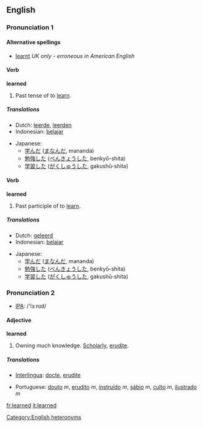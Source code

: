 ==English==

{{rank|instead|giving|presence|657|learned|minutes|appear|thoughts}}

===Pronunciation 1===
<!--  *[[w:IPA|IPA]]: /'lɜːnt/ very funny, but totally incorrect.  Move to [[WT:BJAODN]]? -->
{{rfap}}

====Alternative spellings====
*[[learnt]] ''UK only - erroneous in American English''

====Verb====
'''learned'''

# Past tense of to [[learn]].

=====Translations=====
{{top}}
*Dutch: [[leerde]], [[leerden]]
*Indonesian: [[ajar|belajar]]
{{mid}}
*Japanese:
** [[学んだ]] ([[まなんだ]], mananda)
** [[勉強]]した ([[べんきょう]]した, benkyō-shita)
** [[学習]]した ([[がくしゅう]]した, gakushū-shita)
{{bottom}}

====Verb====
'''learned'''

# Past participle of to [[learn]].

=====Translations=====
{{top}}
*Dutch: [[geleerd]]
*Indonesian: [[ajar|belajar]]
{{mid}}
*Japanese:
** [[学んだ]] ([[まなんだ]], mananda)
** [[勉強]]した ([[べんきょう]]した, benkyō-shita)
** [[学習]]した ([[がくしゅう]]した, gakushū-shita)
{{bottom}}

===Pronunciation 2===
{{rfap}}
*[[w:IPA|IPA]]: /'lɜːnɪd/  <!-- This is the UK pron only.  In Am-E, it pronounced almost as two separate words, "learn", + "Ed" (Eddie) or "add".  -->
{{rfp}}

====Adjective====
'''learned'''

# Owning much knowledge. [[Scholarly]], [[erudite]].

=====Translations=====
{{top}}
*[[Interlingua]]: [[docte]], [[erudite]]
{{mid}}
*Portuguese: [[douto]] ''m'', [[erudito]] ''m'', [[instruído]] ''m'', [[sábio]] ''m'', [[culto]] ''m'', [[ilustrado]] ''m''
{{bottom}}

[[Category:English heteronyms]]

[[fr:learned]]
[[it:learned]]